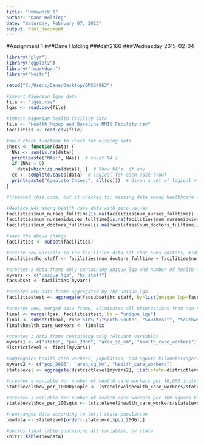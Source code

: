 ```yaml
---
title: "Homework 1"
author: "Dane Holding"
date: "Saturday, February 07, 2015"
output: html_document
---
```


#Assignment 1
###Dane Holding
###dah2166
###Wednesday 2015-02-04

```r
library("plyr")
library("ggplot2")
library("rmarkdown")
library("knitr")

setwd("C:/Users/Dane/Desktop/QMSS4063")

#import Nigerian lgas data
file <- "lgas.csv"
lgas <- read.csv(file)

#import Nigerian health facility data
file <- "Health_Mopup_and_Baseline_NMIS_Facility.csv"
facilities <- read.csv(file)

#buld check function to check for missing data
check <- function(data) {
  NAs <- sum(is.na(data))
  print(paste("NAs:", NAs))  # count NA's
  if (NAs > 0) 
    data[which(is.na(data)), ]  # Show NA's, if any.
  cc <- complete.cases(data)  # logical for each case (row)
  print(paste("Complete Cases:", all(cc)))  # Given a set of logical values, are all TRUE?
}

#(removed this code, but it checked for missing data among healthcare workers)

#Replace NAs among health care data with zero values
facilities$num_nurses_fulltime[is.na(facilities$num_nurses_fulltime)] <-0
facilities$num_nursemidwives_fulltime[is.na(facilities$num_nursemidwives_fulltime)] <-0
facilities$num_doctors_fulltime[is.na(facilities$num_doctors_fulltime)] <-0

#save the above change
facilities <- subset(facilities)

#create new variable in the facilities data set that sums doctors, midwives, nurses
facilities$hc_staff <- facilities$num_doctors_fulltime + facilities$num_nursemidwives_fulltime + facilities$num_nurses_fulltime

#creates a data frame only containing unique_lga and number of health care staff
myvars <- c("unique_lga", "hc_staff")
facsubset <- facilities[myvars]

#creates new data frame aggregated by the unique_lga
facilitiestest <- aggregate(facsubset$hc_staff, by=list(unique_lga=facsubset$unique_lga), FUN=sum)

#creates new, merged data frame, eliminates all observations from non-southern zones
final <- merge(lgas, facilitiestest, by = "unique_lga")
final <- subset(final, zone %in% c("South-South", "Southeast", "Southwest"))
final$health_care_workers <- final$x

#creates a data frame containing only relevant variables
myvars1 <- c("state", "pop_2006", "area_sq_km", "health_care_workers")
districtlevel <- final[myvars1]

#aggregates health care workers, population, and square kilometer(age?) according to Nigerian state
myvars2 <- c("pop_2006", "area_sq_km", "health_care_workers")
statelevel <- aggregate(districtlevel[myvars2], list(state=districtlevel$state), FUN=sum)

#creates a variable for number of health care workers per 10,000 individuals
statelevel$hcw_per_10000people <- (statelevel$health_care_workers/statelevel$pop_2006)*10000

#creates a variable for number of health care workers per 100 square kilometers
statelevel$hcw_per_100sqkm <- (statelevel$health_care_workers/statelevel$area_sq_km)*100

#rearranges data according to total state population
newdata <- statelevel[order(-statelevel$pop_2006),]

#builds final table containing all variables, by state
knitr::kable(newdata)
```